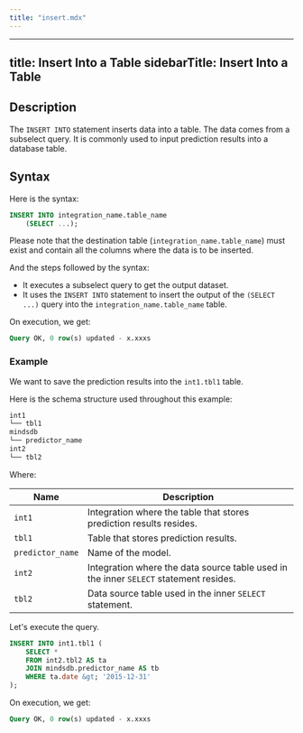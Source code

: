 ```yaml
---
title: "insert.mdx"
---
```


---
title: Insert Into a Table
sidebarTitle: Insert Into a Table
---

## Description

The `INSERT INTO` statement inserts data into a table. The data comes from a subselect query. It is commonly used to input prediction results into a database table.

## Syntax

Here is the syntax:

```sql
INSERT INTO integration_name.table_name
    (SELECT ...);
```

Please note that the destination table (`integration_name.table_name`) must
exist and contain all the columns where the data is to be inserted.

And the steps followed by the syntax:

- It executes a subselect query to get the output dataset.
- It uses the `INSERT INTO` statement to insert the output of the
  `(SELECT ...)` query into the `integration_name.table_name` table.

On execution, we get:

```sql
Query OK, 0 row(s) updated - x.xxxs
```

### Example

We want to save the prediction results into the `int1.tbl1` table.

Here is the schema structure used throughout this example:

```bash
int1
└── tbl1
mindsdb
└── predictor_name
int2
└── tbl2
```

Where:

| Name             | Description                                                                           |
| ---------------- | ------------------------------------------------------------------------------------- |
| `int1`           | Integration where the table that stores prediction results resides.                   |
| `tbl1`           | Table that stores prediction results.                                                 |
| `predictor_name` | Name of the model.                                                                    |
| `int2`           | Integration where the data source table used in the inner `SELECT` statement resides. |
| `tbl2`           | Data source table used in the inner `SELECT` statement.                               |

Let's execute the query.

```sql
INSERT INTO int1.tbl1 (
    SELECT *
    FROM int2.tbl2 AS ta
    JOIN mindsdb.predictor_name AS tb
    WHERE ta.date &gt; '2015-12-31'
);
```

On execution, we get:

```sql
Query OK, 0 row(s) updated - x.xxxs
```
